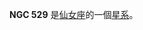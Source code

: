 {{NGCInfoBox|NGCID=NGC 529|發現者=約翰·弗里德里希·威廉·赫歇爾|發現日期=1827年11月-日|其他編號=UGC 995, MCG 6-4-19,ZWG 521.23|曆元=J2000.0
|赤經=1時25分40.2秒
|赤緯=34°42'47"
|星座=仙女座
|星體=星系
|星等=12.2
|表面亮度=14
|藍等=13.2}}

'''NGC 529''' 是[[仙女座|仙女座]]的一個[[星系|星系]]。

{{NGCReference|529}}

{{Catalogs|NGC=529}}